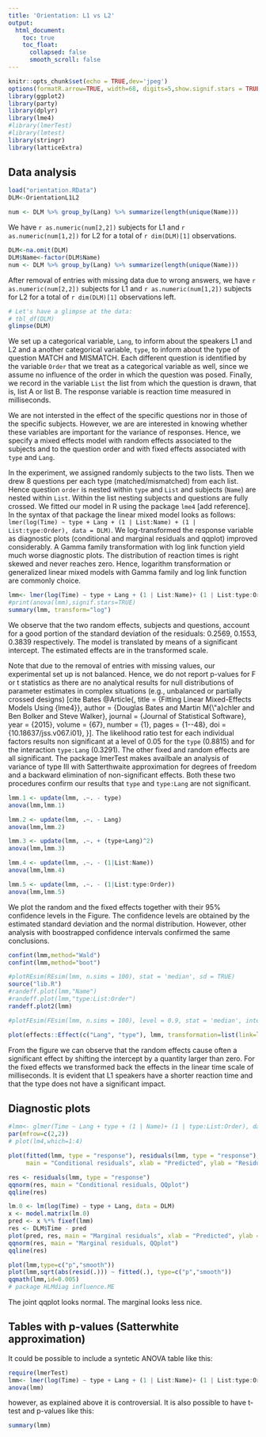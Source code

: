 ```yaml
---
title: 'Orientation: L1 vs L2'
output:
  html_document:
    toc: true
    toc_float:
      collapsed: false
      smooth_scroll: false
---
```


```r
knitr::opts_chunk$set(echo = TRUE,dev='jpeg')
options(formatR.arrow=TRUE, width=68, digits=5,show.signif.stars = TRUE)
library(ggplot2)
library(party)
library(dplyr)
library(lme4)
#library(lmerTest)
#library(lmtest)
library(stringr)
library(latticeExtra)
```

## Data analysis


```r
load("orientation.RData")
DLM<-OrientationL1L2

num <- DLM %>% group_by(Lang) %>% summarize(length(unique(Name)))
```

We have `r as.numeric(num[2,2])` subjects for L1 and `r as.numeric(num[1,2])` for L2 for a total of  `r dim(DLM)[1]` observations.

```r
DLM<-na.omit(DLM)
DLM$Name<-factor(DLM$Name)
num <- DLM %>% group_by(Lang) %>% summarize(length(unique(Name)))
```

After removal of entries with missing data due to wrong answers, we have `r as.numeric(num[2,2])` subjects for L1 and `r as.numeric(num[1,2])` subjects for L2 for a total of `r dim(DLM)[1]` observations left.

```r
# Let's have a glimpse at the data:
# tbl_df(DLM)
glimpse(DLM)
```

We set up a categorical variable, `Lang`, to inform about the speakers L1 and L2 and a another categorical variable, `type`, to inform about the type of question MATCH and MISMATCH. Each different question is identified by the variable `Order` that we treat as a categorical variable as well, since we assume no influence of the order in which the question was posed. Finally, we record in the variable `List` the list from which the question is drawn, that is, list A or list B. The response variable is reaction time measured in milliseconds.

We are not intersted in the effect of the specific questions nor in those of the specific subjects. However, we are are interested in knowing whether these variables are important for the variance of responses. Hence, we
specify a mixed effects model with random effects associated to the subjects and to
the question order and with fixed effects associated with `type` and `Lang`.

In the experiment, we assigned randomly subjects to the two lists. Then we drew 8 questions per each
type (matched/mismatched) from each list. Hence question `order` is nested within `type` and `List` and subjects (`Name`) are nested within `List`.
Within the list nesting subjects and questions are fully crossed. We fitted our model in R using the package `lme4` [add reference].
In the syntax of that package the linear mixed model looks as follows: 
`lmer(log(Time) ~ type + Lang + (1 | List:Name) + (1 | List:type:Order), data = DLM)`.
We log-transformed the response variable as diagnostic plots (conditional and marginal residuals and qqplot) improved considerably. A Gamma family transformation with log link function yield much worse diagnostic plots.  The distribution of reaction times is right skewed and never reaches zero. Hence, logarithm transformation or generalized linear mixed models with Gamma family and log link function are commonly choice.  


```r
lmm<- lmer(log(Time) ~ type + Lang + (1 | List:Name)+ (1 | List:type:Order), data = DLM,REML=FALSE)
#print(anova(lmm),signif.stars=TRUE)
summary(lmm, transform="log")
```

We observe that the two random effects, subjects and questions, account for a good portion of the standard deviation of the residuals: 0.2569, 0.1553, 0.3839 respectively. The model is translated by means of a significant intercept. The estimated effects are in the transformed scale.

Note that due to the removal of entries with missing values, our experimental set up is not balanced. Hence, we do not report p-values for F or t statistics as there are no analytical results for null distributions of parameter estimates in complex situations (e.g., unbalanced or partially crossed designs) [cite Bates @Article{,
    title = {Fitting Linear Mixed-Effects Models Using {lme4}},
    author = {Douglas Bates and Martin M{\"a}chler and Ben Bolker and Steve Walker},
    journal = {Journal of Statistical Software},
    year = {2015},
    volume = {67},
    number = {1},
    pages = {1--48},
    doi = {10.18637/jss.v067.i01},
  }].
The likelihood ratio test for each individual factors results non significant at a level of 0.05 for the `type` (0.8815) and for the interaction `type:Lang` (0.3291). The other fixed and random effects are all significant. The package lmerTest makes availbale an analysis of variance of type III  with  Satterthwaite 
approximation for degrees of freedom and a backward elimination of non-significant effects. Both these two procedures confirm our results that  `type` and `type:Lang` are not significant.



```r
lmm.1 <- update(lmm, .~. - type)
anova(lmm,lmm.1)

lmm.2 <- update(lmm, .~. - Lang)
anova(lmm,lmm.2)

lmm.3 <- update(lmm, .~. + (type+Lang)^2)
anova(lmm,lmm.3)

lmm.4 <- update(lmm, .~. - (1|List:Name))
anova(lmm,lmm.4)

lmm.5 <- update(lmm, .~. - (1|List:type:Order))
anova(lmm,lmm.5)
```


We plot the random and the fixed effects together with their 95% confidence levels in the Figure. The confidence levels are obtained by the estimated standard deviation and the normal distribution. However, other analysis with boostrapped confidence intervals confirmed the same conclusions.

```r
confint(lmm,method="Wald")
confint(lmm,method="boot")
```

```r
#plotREsim(REsim(lmm, n.sims = 100), stat = 'median', sd = TRUE)
source("lib.R")
#randeff.plot(lmm,"Name")
#randeff.plot(lmm,"type:List:Order")
randeff.plot2(lmm)
```

```r
#plotFEsim(FEsim(lmm, n.sims = 100), level = 0.9, stat = 'median', intercept = FALSE)
```


```r
plot(effects::Effect(c("Lang", "type"), lmm, transformation=list(link=log, inverse=exp)),cex=1,width=0,lwd=1,ylab="milliseconds",xlab="Speakers",main="", bg="grey50",fg="black",alternating=FALSE,par.settings = ggplot2like(),lines.title=0,between=list(x=1),colors=c("grey35","black")) 
```


From the figure we can observe that the random effects cause often a significant effect by shifting the intercept by a quantity larger than zero. For the fixed effects we transformed back the effects in the linear time scale of milliseconds. It is evident that L1 speakers have a shorter reaction time and that the type does not have a significant impact.


<!--
## op <- options(contrasts = c("contr.sum", "contr.poly"))
# type + CoR + Hand + EO + List + CEF + SRRC + PRE + POST1 + POST2 + STAY + LEAYRS + HRSD + RPV + AMGE + AMSP, 
-->


## Diagnostic plots

```r
#lmm<- glmer(Time ~ Lang + type + (1 | Name)+ (1 | type:List:Order), data = DLM,family=Gamma(link = "log"))
par(mfrow=c(2,2))
# plot(lm4,which=1:4)

plot(fitted(lmm, type = "response"), residuals(lmm, type = "response"),
     main = "Conditional residuals", xlab = "Predicted", ylab = "Residuals")

res <- residuals(lmm, type = "response")
qqnorm(res, main = "Conditional residuals, QQplot")
qqline(res)

lm.0 <- lm(log(Time) ~ type + Lang, data = DLM)
x <- model.matrix(lm.0)
pred <- x %*% fixef(lmm)
res <- DLM$Time - pred
plot(pred, res, main = "Marginal residuals", xlab = "Predicted", ylab = "Residuals")
qqnorm(res, main = "Marginal residuals, QQplot")
qqline(res)

```

```r
plot(lmm,type=c("p","smooth"))
plot(lmm,sqrt(abs(resid(.))) ~ fitted(.), type=c("p","smooth"))
qqmath(lmm,id=0.005)
# package HLMdiag influence.ME
```


The joint qqplot looks normal. The marginal looks less nice. 


## Tables with p-values (Satterwhite approximation)

It could be possible to include a syntetic ANOVA table like this:

```r
require(lmerTest)
lmm<- lmer(log(Time) ~ type + Lang + (1 | List:Name)+ (1 | List:type:Order), data = DLM,REML=FALSE)
anova(lmm)
```
however, as explained above it is controversial.
It is also possible to have t-test and p-values like this:
```r
summary(lmm)
```
